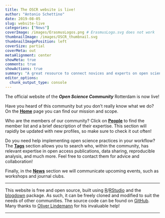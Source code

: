 ```yaml
---
title: The OSCR website is live!
author: "Antonio Schettino"
date: 2019-08-05
slug: website-live
categories: ["News"]
coverImage: /images/ErasmusLogos.png # ErasmusLogo.svg does not work
thumbnailImage: /images/OSCR_thumbnail.svg
thumbnailImagePosition: left
coverSize: partial
coverMeta: out
metaAlignment: center
showMeta: true
comments: true
showActions: true
summary: "A great resource to connect novices and experts on open science in Rotterdam."
editor_options: 
  chunk_output_type: console
---
```


The official website of the _**Open Science Community**_ Rotterdam is now live! 

Have you heard of this community but you don't really know what we do? On the [**Home**](/home) page you can find our mission and scope.

Who are the members of our community? Click on [**People**](/categories/people) to find the member list and a brief description of their expertise. This section will rapidly be updated with new profiles, so make sure to check it out often!

Do you need help implementing open science practices in your workflow? The [**Tags**](/tags) section allows you to search who, within the community, has relevant expertise in open access publications, data sharing, reproducible analysis, and much more. Feel free to contact them for advice and collaboration!

Finally, in the [**News**](/new) section we will communicate upcoming events, such as workshops and journal clubs.

***

This website is free and open source, built using [R](https://www.r-project.org/)/[RStudio](https://www.rstudio.com/) and the [blogdown](https://bookdown.org/yihui/blogdown/) package. As such, it can be freely cloned and modified to suit the needs of other communities. The source code can be found on [GitHub](https://github.com/osc-rotterdam/osc-rotterdam.github.io). Many thanks to [Oliver Lindemann](http://www.cognitive-psychology.eu/lindemann/) for his invaluable help!

***


